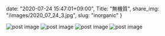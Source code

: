 date: "2020-07-24 15:47:01+09:00",
Title: "無機質",
share_img: "/images/2020_07_24_3.jpg",
slug: "inorganic"
}

<img src="/images/2020_07_19_1.jpg" alt="post image" />
<img src="/images/2020_07_24_1.jpg" alt="post image" />
<img src="/images/2020_07_24_2.jpg" alt="post image" />
<img src="/images/2020_07_24_3.jpg" alt="post image" />
